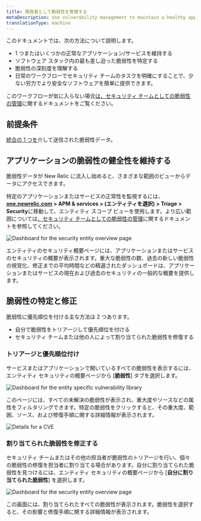 ```yaml
---
title: 開発者として脆弱性を管理する
metaDescription: Use vulnerability management to maintain a healthy application and remediate vulnerabilities as a developer.
translationType: machine
---
```






このドキュメントでは、次の方法について説明します。

* 1 つまたはいくつかの正常なアプリケーション/サービスを維持する
* ソフトウェア スタック内の最も差し迫った脆弱性を特定する
* 脆弱性の深刻度を理解する
* 日常のワークフローでセキュリティ チームのタスクを明確にすることで、少ない労力でより安全なソフトウェアを簡単に提供できます。

このワークフローが気に入らない場合[は、セキュリティ チームとしての脆弱性の管理](/docs/vulnerability-management/security-workflow)に関するドキュメントをご覧ください。

## 前提条件

[統合の 1 つを](/docs/vulnerability-management/integrations/overview)介して送信された脆弱性データ。

## アプリケーションの脆弱性の健全性を維持する

脆弱性データが New Relic に流入し始めると、さまざまな範囲のビューからデータにアクセスできます。

特定のアプリケーションまたはサービスの正常性を監視するには、 **[one.newrelic.com](https://newrelic.com/all-capabilities) > APM & services > (エンティティを選択) > Triage > Security**に移動して、エンティティ スコープ ビューを使用します。より広い範囲については[、セキュリティ チームとしての脆弱性の管理](/docs/vulnerability-management/security-workflow)に関するドキュメントを参照してください。

<img
  title="Entity overview"
  alt="Dashboard for the security entity overview page"
  src={entityOverview}
/>

エンティティのセキュリティ概要ページには、アプリケーションまたはサービスのセキュリティの概要が表示されます。重大な脆弱性の数、過去の新しい脆弱性の視覚化、修正までの平均時間などの精選されたダッシュボードは、アプリケーションまたはサービスの現在および過去のセキュリティの一般的な概要を提供します。

## 脆弱性の特定と修正

脆弱性に優先順位を付ける主な方法は 2 つあります。

* 自分で脆弱性をトリアージして優先順位を付ける
* セキュリティ チームまたは他の人によって割り当てられた脆弱性を修復する

### トリアージと優先順位付け

サービスまたはアプリケーションで開いているすべての脆弱性を表示するには、エンティティ セキュリティの概要ページから \[**脆弱性**] タブを選択します。

<img
  title="Vulnerability library"
  alt="Dashboard for the entity specific vulnerability library"
  src={vulnLibrary}
/>

このページには、すべての未解決の脆弱性が表示され、重大度やソースなどの属性をフィルタリングできます。特定の脆弱性をクリックすると、その重大度、範囲、ソース、および修復手順に関する詳細情報が表示されます。

<img
  title="CVE Detail"
  alt="Details for a CVE"
  src={cveDetail}
/>

### 割り当てられた脆弱性を修正する

セキュリティ チームまたはその他の担当者が脆弱性のトリアージを行い、個々の脆弱性の修復を担当者に割り当てる場合があります。自分に割り当てられた脆弱性を見つけるには、エンティティ セキュリティの概要ページから \[**自分に割り当てられた脆弱性**] を選択します。

<img
  title="Assigned vulnerabilities"
  alt="Dashboard for the security entity overview page"
  src={assignedVuln}
/>

この画面には、割り当てられたすべての脆弱性が表示されます。脆弱性を選択すると、その影響と修復手順に関する詳細情報が表示されます。